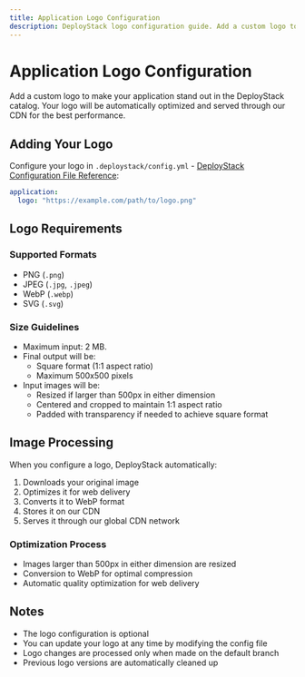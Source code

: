 ```yaml
---
title: Application Logo Configuration
description: DeployStack logo configuration guide. Add a custom logo to your application with automatic WebP conversion, CDN delivery, and square format optimization.
---
```


# Application Logo Configuration

Add a custom logo to make your application stand out in the DeployStack catalog. Your logo will be automatically optimized and served through our CDN for the best performance.

## Adding Your Logo

Configure your logo in `.deploystack/config.yml` - [DeployStack Configuration File Reference](/docs/deploystack/deploystack-config-file.md):

```yaml
application:
  logo: "https://example.com/path/to/logo.png"
```

## Logo Requirements

### Supported Formats

- PNG (`.png`)
- JPEG (`.jpg`, `.jpeg`)
- WebP (`.webp`)
- SVG (`.svg`)

### Size Guidelines

- Maximum input: 2 MB.
- Final output will be:
  - Square format (1:1 aspect ratio)
  - Maximum 500x500 pixels
- Input images will be:
  - Resized if larger than 500px in either dimension
  - Centered and cropped to maintain 1:1 aspect ratio
  - Padded with transparency if needed to achieve square format

## Image Processing

When you configure a logo, DeployStack automatically:

1. Downloads your original image
2. Optimizes it for web delivery
3. Converts it to WebP format
4. Stores it on our CDN
5. Serves it through our global CDN network

### Optimization Process

- Images larger than 500px in either dimension are resized
- Conversion to WebP for optimal compression
- Automatic quality optimization for web delivery

## Notes

- The logo configuration is optional
- You can update your logo at any time by modifying the config file
- Logo changes are processed only when made on the default branch
- Previous logo versions are automatically cleaned up
